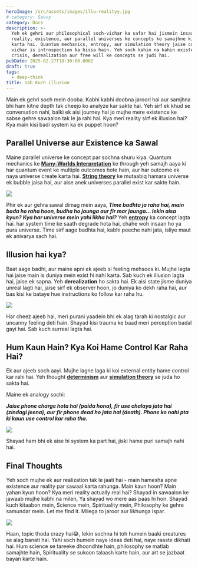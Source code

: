 ```yaml
---
heroImage: /src/assets/images/illu-realityy.jpg
# category: Savvy
category: Docs
description: >-
  Yeh ek gehri aur philosophical soch-vichar ka safar hai jismein insaan apni
  reality, existence, aur parallel universes ke concepts ko samajhne ki koshish
  karta hai. Quantum mechanics, entropy, aur simulation theory jaise complex
  vichar is introspection ka hissa hain. Yeh soch kahin na kahin existential
  crisis, derealization aur free will ke concepts se judi hai.
pubDate: 2025-02-27T18:30:00.000Z
draft: true
tags:
  - deep-think
title: Sab Kuch illusion
---
```


Main ek gehri soch mein dooba. Kabhi kabhi doobna jaroori hai aur samjhna bhi ham kitne depth tak cheejo ko analyze kar sakte hai. Yeh sirf ek khud se conversation nahi, balki ek aisi journey hai jo mujhe mere existence ke sabse gehre sawaalon tak le ja rahi hai. Kya meri reality sirf ek illusion hai? Kya main kisi badi system ka ek puppet hoon?

## Parallel Universe aur Existence ka Sawal

Maine parallel universe ke concept par sochna shuru kiya. Quantum mechanics ke **[Many-Worlds Interpretation](https://en.wikipedia.org/wiki/Many-worlds_interpretation)** ke through yeh samajh aaya ki har quantum event ke multiple outcomes hote hain, aur har outcome ek naya universe create karta hai. **[String theory](https://en.wikipedia.org/wiki/String_theory)** ke mutaabiq hamara universe ek bubble jaisa hai, aur aise anek universes parallel exist kar sakte hain.

![](../../assets/images/more/parallel-universe-2.jpg)

Phir ek aur gehra sawal dimag mein aaya, **_Time badhta ja raha hai, main bada ho raha hoon, budha ho jaunga aur fir mar jaunga... lekin aisa kyun? Kya har universe mein yahi likha hai?_** Yeh **[entropy](https://en.wikipedia.org/wiki/Entropy)** ka concept lagta hai. har system time ke saath degrade hota hai, chahe woh insaan ho ya pura universe. Time sirf aage badhta hai, kabhi peeche nahi jata, isliye maut ek anivarya sach hai.

## Illusion hai kya?

Baat aage badhi, aur maine apni ek ajeeb si feeling mehsoos ki. Mujhe lagta hai jaise main is duniya mein exist hi nahi karta. Sab kuch ek illusion lagta hai, jaise ek sapna. Yeh **derealization** ho sakta hai. Ek aisi state jisme duniya unreal lagti hai, jaise sirf ek observer hoon, jo duniya ko dekh raha hai, aur bas kisi ke bataye hue instructions ko follow kar raha hu.

![](../../assets/images/meme/kuch-bhi-mat-bol.gif)

Har cheez ajeeb hai, meri purani yaadein bhi ek alag tarah ki nostalgic aur uncanny feeling deti hain. Shayad kisi trauma ke baad meri perception badal gayi hai. Sab kuch surreal lagta hai.

## Hum Kaun Hain? Kya Koi Hame Control Kar Raha Hai?

Ek aur ajeeb soch aayi. Mujhe lagne laga ki koi external entity hame control kar rahi hai. Yeh thought **[determinism](https://en.wikipedia.org/wiki/Determinism)** aur **[simulation theory](https://en.wikipedia.org/wiki/Simulation_hypothesis)** se juda ho sakta hai.

Maine ek analogy sochi:

**_Jaise phone charge hota hai (paida hona), fir use chalaya jata hai (zindagi jeena), aur fir phone dead ho jata hai (death). Phone ko nahi pta ki kaun use control kar raha tha._**

![](../../assets/images/more/phone-charge-dead.webp)

Shayad ham bhi ek aise hi system ka part hai, jiski hame puri samajh nahi hai.

## Final Thoughts

Yeh soch mujhe ek aur realization tak le jaati hai - main hamesha apne existence aur reality par sawaal karta rahunga. Main kaun hoon? Main yahan kyun hoon? Kya meri reality actually real hai? Shayad in sawaalon ke jawaab mujhe kabhi na milen, Ya shayad wo mere aas paas hi hon. Shayad kuch kitaabon mein, Science mein, Spirituality mein, Philosophy ke gehre samundar mein. Let me find it. Milega to jaroor aur likhunga ispar.

![](../../assets/images/meme/crazy.gif)

Haan, topic thoda crazy hai😂, lekin sochna hi toh humein baaki creatures se alag banati hai. Yahi soch humein naye ideas deti hai, naye raaste dikhati hai. Hum science se tareeke dhoondhte hain, philosophy se matlab samajhte hain, Spirituality se sukoon talaash karte hain, aur art se jazbaat bayan karte hain.
